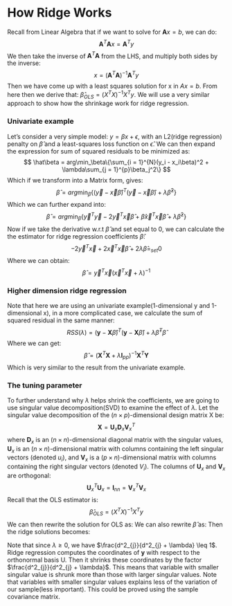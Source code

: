# How Ridge Works
Recall from Linear Algebra that if we want to solve for $\boldsymbol{A}x = b$, we can do:
$$
\boldsymbol{A}^T\boldsymbol{A}x = \boldsymbol{A}^Ty
$$
We then take the inverse of $\boldsymbol{A}^T\boldsymbol{A}$ from the LHS, and multiply both sides by the inverse:
$$
x = (\boldsymbol{A}^T\boldsymbol{A})^{-1}\boldsymbol{A}^Ty
$$
Then we have come up with a least squares solution for x in $Ax = b$.
From here then we derive that: $\hat\beta_{OLS} = (X^T X)^{-1} X^T y$.
We will use a very similar approach to show how the shrinkage work for ridge regression.

### Univariate example
Let's consider a very simple model: $y = \beta x + \epsilon$, with an L2(ridge regression) penalty on $\hat\beta$ and a least-squares loss function on $\hat{\epsilon}$. We can then expand the expression for sum of squared residuals to be minimized as:
$$
\hat\beta = arg\min_\beta\{\sum_{i = 1}^{N}(y_i - x_i\beta)^2 + \lambda\sum_{j = 1}^{p}\beta_j^2\}
$$
Which if we transform into a Matrix form, gives:
$$
\hat{\beta} = arg\min_\beta\{(\vec{y} - \vec{x}\hat\beta)^{T}(\vec{y} - \vec{x}\hat\beta) + \lambda\hat{\beta}^2\}
$$
Which we can further expand into:
$$
\hat\beta = arg\min_\beta\{\vec{y}^{T}\vec{y} - 2\vec{y}^T\vec{x}\hat{\beta} + \hat{\beta}\vec{x}^T\vec{x}\hat{\beta} + \lambda\hat{\beta}^2\}
$$
Now if we take the derivative w.r.t $\hat\beta$ and set equal to 0, we can calculate the the estimator for ridge regression coefficients $\hat\beta$:
$$
-2\vec{y}^T\vec{x} + 2\vec{x}^T\vec{x}\hat{\beta} + 2\lambda\hat{\beta} =_{set} 0
$$
Where we can obtain:
$$
\hat{\beta} = \vec{y}^T\vec{x}{(\vec{x}^T\vec{x} + \lambda)}^{-1}
$$

### Higher dimension ridge regression
Note that here we are using an univariate example(1-dimensional y and 1-dimensional x), in a more complicated case, we calculate the sum of squared residual in the same manner:
$$
RSS(\lambda) = (\boldsymbol{y} - \boldsymbol{X}\hat\beta)^T(\boldsymbol{y} - \boldsymbol{X}\hat\beta) + \lambda\hat\beta^T\hat\beta
$$
Where we can get:
$$
\hat{\beta} = {(\boldsymbol{X}^T\boldsymbol{X} + \lambda\boldsymbol{I}_{pp})}^{-1}\boldsymbol{X}^T\boldsymbol{Y}
$$
Which is very similar to the result from the univariate example.

### The tuning parameter
To further understand why $\lambda$ helps shrink the coefficients, we are going to use singular value decomposition(SVD) to examine the effect of $\lambda$.
Let the singular value decomposition of the ($n \times p$)-dimensional design matrix X be:
$$
\boldsymbol{X} = \boldsymbol{U}_x\boldsymbol{D}_x\boldsymbol{V}^{T}_x
$$
where $\boldsymbol{D}_x$ is an ($n \times n$)-dimensional diagonal matrix with the singular values, $\boldsymbol{U}_x$ is an ($n \times n$)-dimensional matrix
with columns containing the left singular vectors (denoted $u_i$), and $\boldsymbol{V}_x$ is a ($p \times n$)-dimensional matrix with columns
containing the right singular vectors (denoted $V_i$). The columns of $\boldsymbol{U}_x$ and $\boldsymbol{V}_x$ are orthogonal: 
$$
\boldsymbol{U}^T_x\boldsymbol{U}_x = \boldsymbol{I}_{nn} = \boldsymbol{V}^T_x\boldsymbol{V}_x
$$
Recall that the OLS estimator is: 
$$
\hat\beta_{OLS} = (X^T X)^{-1} X^T y
$$
We can then rewrite the solution for OLS as:
\begin{align*}
\boldsymbol{X}\hat\beta_{OLS} &= \boldsymbol{U}_x\boldsymbol{D}_x\boldsymbol{V}^{T}_x(\boldsymbol{V}_x\boldsymbol{D}_x\boldsymbol{U}_x^T\boldsymbol{U}_x\boldsymbol{D}_x\boldsymbol{V}^T_x)^{-1}\boldsymbol{V}_x\boldsymbol{D}_x\boldsymbol{U}_x^Ty\\
 &= \boldsymbol{U}_x\boldsymbol{U}^T_xy\\
 &= {\sum_{j = 1}^{p}\boldsymbol{u}_j(1)\boldsymbol{u}_j^T\boldsymbol{y}}
\end{align*}
We can also rewrite $\hat\beta$ as:
\begin{align*}
\hat\beta &= {(\boldsymbol{X}^T\boldsymbol{X} + \lambda\boldsymbol{I}_{pp})}^{-1}\boldsymbol{X}^T\boldsymbol{Y}\\
 &= (\boldsymbol{V}_x\boldsymbol{D}_x\boldsymbol{U}_x^T\boldsymbol{U}_x\boldsymbol{D}_x\boldsymbol{V}^T_x + \lambda\boldsymbol{I}_{pp})^{-1}\boldsymbol{V}_x\boldsymbol{D}_x\boldsymbol{U}^T_x\boldsymbol{Y}\\
 &= (\boldsymbol{V}_x\boldsymbol{D}_x^2\boldsymbol{V}_x^T + \lambda\boldsymbol{V}_x\boldsymbol{V}_x^T)^{-1}\boldsymbol{V}_x\boldsymbol{D}_x\boldsymbol{U}^T_x\boldsymbol{Y}\\
 &= (\boldsymbol{V}_x[\boldsymbol{D}_x^2 + \lambda\boldsymbol{I}_{nn}]^{-1}\boldsymbol{V}^T_x)^{-1}\boldsymbol{V}_x\boldsymbol{D}_x\boldsymbol{U}^T_x\boldsymbol{Y} \\
 &= (\boldsymbol{V}_x^{-T}[\boldsymbol{D}_x^2 + \lambda\boldsymbol{I}_{nn}]^{-1}\boldsymbol{V}_x^{-1})\boldsymbol{V}_x\boldsymbol{D}_x\boldsymbol{U}^T_x\boldsymbol{Y}\\
 &= \boldsymbol{V}_x^{-T}[\boldsymbol{D}_x^2 + \lambda\boldsymbol{I}_{nn}]^{-1}\boldsymbol{D}_x\boldsymbol{U}^T_x\boldsymbol{Y}
\end{align*}
Then the ridge solutions becomes:
\begin{align*}
\boldsymbol{X}\hat\beta &= \boldsymbol{X}\boldsymbol{V}_x^{-T}[\boldsymbol{D}_x^2 + \lambda\boldsymbol{I}_{nn}]^{-1}\boldsymbol{D}_x\boldsymbol{U}^T_x\boldsymbol{Y}\\
 &= \boldsymbol{U}_x\boldsymbol{D}_x\boldsymbol{V}^{T}_x\boldsymbol{V}_x^{-T}[\boldsymbol{D}_x^2 + \lambda\boldsymbol{I}_{nn}]^{-1}\boldsymbol{D}_x\boldsymbol{U}^T_x\boldsymbol{Y}\\
 &= \boldsymbol{U}_x\boldsymbol{D}_x(\boldsymbol{D}_x^2 + \lambda\boldsymbol{I}_{nn})^{-1}\boldsymbol{D}_x\boldsymbol{U}^T_x\boldsymbol{Y}\\
 &= \sum_{j = 1}^{p}\boldsymbol{u}_j\frac{d^2_{j}}{d^2_{j} + \lambda}\boldsymbol{u}_j^T\boldsymbol{y}
\end{align*}

Note that since $\lambda \geq 0$, we have $\frac{d^2_{j}}{d^2_{j} + \lambda} \leq 1$. Ridge regression computes the coordinates of $\boldsymbol{y}$ with respect to the orthonormal basis U. Then it shrinks these coordinates by the factor $\frac{d^2_{j}}{d^2_{j} + \lambda}$. This means that variable with smaller singular value is shrunk more than those with larger singular values. Note that variables with smaller singular values explains less of the variation of our sample(less important). This could be proved using the sample covariance matrix.